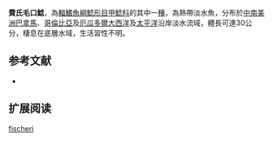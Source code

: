 {{Speciesbox
| name = 費氏毛口鯰
| image = 
| image_width = 250px
| image_caption = 
| status = NE
| status_system = IUCN3.1
| genus = Chaetostoma
| species = fischeri
| authority = [[Steindachner|Steindachner]], 1879
| synonyms = *''Chaetostomus fischeri'',Steindachner, 1879
}}

'''費氏毛口鯰'''，為[[輻鰭魚綱|輻鰭魚綱]][[鯰形目|鯰形目]][[甲鯰科|甲鯰科]]的其中一[[種|種]]，為熱帶淡水魚，分布於[[中南美洲|中南美洲]][[巴拿馬|巴拿馬]]、[[哥倫比亞|哥倫比亞]]及[[厄瓜多爾|厄瓜多爾]][[大西洋|大西洋]]及[[太平洋|太平洋]]沿岸淡水流域，體長可達30公分，棲息在底層水域，生活習性不明。

==参考文献==
*{{FishBase_species|genus=Chaetostoma|species=fischeri |year=2014|month=11}}

== 扩展阅读 ==
{{refbegin}}
{{wikispecies-inline|Chaetostoma fischeri |費氏毛口鯰}}
{{refend}}
{{Taxonbar|from=Q6430975}}

[[Category:毛口鯰屬|fischeri]]